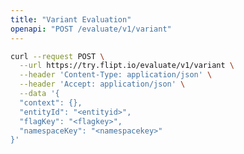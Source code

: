 ```yaml
---
title: "Variant Evaluation"
openapi: "POST /evaluate/v1/variant"
---
```


<RequestExample>

```bash cURL
curl --request POST \
  --url https://try.flipt.io/evaluate/v1/variant \
  --header 'Content-Type: application/json' \
  --header 'Accept: application/json' \
  --data '{
  "context": {},
  "entityId": "<entityid>",
  "flagKey": "<flagkey>",
  "namespaceKey": "<namespacekey>"
}'
```

</RequestExample>

